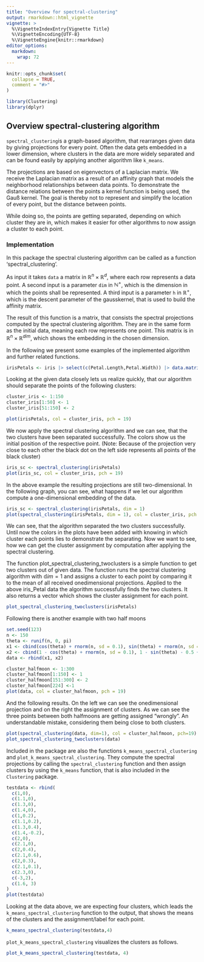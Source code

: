```yaml
---
title: "Overview for spectral-clustering"
output: rmarkdown::html_vignette
vignette: >
  %\VignetteIndexEntry{Vignette Title}
  %\VignetteEncoding{UTF-8}
  %\VignetteEngine{knitr::rmarkdown}
editor_options: 
  markdown: 
    wrap: 72
---
```


```r
knitr::opts_chunk$set(
  collapse = TRUE,
  comment = "#>"
)
```

```r
library(Clustering)
library(dplyr)
```

## Overview spectral-clustering algorithm

`spectral_clustering`is a graph-based algorithm, that rearranges given
data by giving projections for every point. Often the data gets embedded
in a lower dimension, where clusters in the data are more widely
separated and can be found easily by applying another algorithm like
`k_means`.

The projections are based on eigenvectors of a Laplacian matrix. We
receive the Laplacian matrix as a result of an affinity graph that
models the neighborhood relationships between data points. To
demonstrate the distance relations between the points a kernel function
is being used, the Gauß kernel. The goal is thereby not to represent and
simplify the location of every point, but the distance between points.

While doing so, the points are getting separated, depending on which
cluster they are in, which makes it easier for other algorithms to now
assign a cluster to each point.

### Implementation

In this package the spectral clustering algorithm can be called as a
function 'spectral_clustering'.

As input it takes `data` a matrix in $\mathbb{R}^n \times \mathbb{R}^d$,
where each row represents a data point. A second input is a parameter
`dim` in $\mathbb{N}^+$, which is the dimension in which the points
shall be represented. A third input is a parameter `h` in
$\mathbb{R}^+$, which is the descent parameter of the gausskernel, that
is used to build the affinity matrix.

The result of this function is a matrix, that consists the spectral
projections computed by the spectral clustering algorithm. They are in
the same form as the initial data, meaning each row represents one
point. This matrix is in $\mathbb{R}^n \times \mathbb{R}^{dim}$, which
shows the embedding in the chosen dimension.

In the following we present some examples of the implemented algorithm
and further related functions.

```r
irisPetals <- iris |> select(c(Petal.Length,Petal.Width)) |> data.matrix()
```

Looking at the given data closely lets us realize quickly, that our
algorithm should separate the points of the following clusters:

```r
cluster_iris <- 1:150
cluster_iris[1:50] <- 1
cluster_iris[51:150] <- 2

plot(irisPetals, col = cluster_iris, pch = 19)
```

We now apply the spectral clustering algorithm and we can see, that the
two clusters have been separated successfully. The colors show us the
initial position of the respective point. (Note: Because of the
projection very close to each other the black dot on the left side
represents all points of the black cluster)

```r
iris_sc <- spectral_clustering(irisPetals)
plot(iris_sc, col = cluster_iris, pch = 19)
```

In the above example the resulting projections are still
two-dimensional. In the following graph, you can see, what happens if we
let our algorithm compute a one-dimensional embedding of the data.

```r
iris_sc <- spectral_clustering(irisPetals, dim = 1)
plot(spectral_clustering(irisPetals, dim = 1), col = cluster_iris, pch = 19)
```

We can see, that the algorithm separated the two clusters successfully.
Until now the colors in the plots have been added with knowing in which
cluster each points lies to demonstrate the separating. Now we want to
see, how we can get the cluster assignment by computation after applying
the spectral clustering.

The function plot_spectral_clustering_twoclusters is a simple function
to get two clusters out of given data. The function runs the spectral
clustering algorithm with $\mathbb dim = 1$ and assigns a cluster to
each point by comparing it to the mean of all received onedimensional
projections. Applied to the above iris_Petal data the algorithm
successfully finds the two clusters. It also returns a vector which
shows the cluster assignment for each point.

```r
plot_spectral_clustering_twoclusters(irisPetals)
```

Following there is another example with two half moons

```r
set.seed(123)
n <- 150
theta <- runif(n, 0, pi)
x1 <- cbind(cos(theta) + rnorm(n, sd = 0.1), sin(theta) + rnorm(n, sd = 0.1))
x2 <- cbind(1 - cos(theta) + rnorm(n, sd = 0.1), 1 - sin(theta) - 0.5 + rnorm(n, sd = 0.1))
data <- rbind(x1, x2)

cluster_halfmoon <- 1:300
cluster_halfmoon[1:150] <- 1
cluster_halfmoon[151:300] <- 2
cluster_halfmoon[224] <-1
plot(data, col = cluster_halfmoon, pch = 19)
```

And the following results. On the left we can see the onedimensional
projection and on the right the assignment of clusters. As we can see
the three points between both halfmoons are getting assigned "wrongly".
An understandable mistake, considering them being close to both
clusters.

```r
plot(spectral_clustering(data, dim=1), col = cluster_halfmoon, pch=19)
plot_spectral_clustering_twoclusters(data)
```

Included in the package are also the functions
`k_means_spectral_clustering` and `plot_k_means_spectral_clustering`.
They compute the spectral projections by calling the
`spectral_clustering` function and then assign clusters by using the
`k_means` function, that is also included in the `Clustering` package.

```r
testdata <- rbind(
  c(1,0),
  c(1.1,0),
  c(1.3,0),
  c(1.4,0),
  c(1,0.2),
  c(1.1,0.2),
  c(1.3,0.4),
  c(1.4,-0.2),
  c(2,0),
  c(2.1,0),
  c(2,0.4),
  c(2.1,0.6),
  c(2,0.3),
  c(2.1,0.1),
  c(2.3,0),
  c(-3,2),
  c(1.6, 3)
)
plot(testdata)
```

Looking at the data above, we are expecting four clusters, which leads
the `k_means_spectral_clustering` function to the output, that shows the
means of the clusters and the assignment/label for each point.

```r
k_means_spectral_clustering(testdata,4)
```

`plot_k_means_spectral_clustering` visualizes the clusters as follows.

```r
plot_k_means_spectral_clustering(testdata, 4)
```

